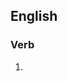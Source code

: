 ==English==

===Verb===
{{head|en|present participle}}

# {{present participle of|knob|lang=en|nocat=1}}